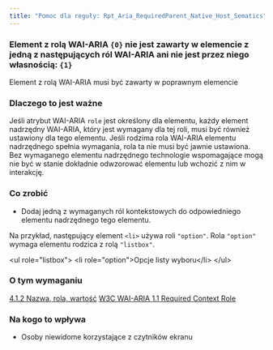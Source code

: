 ```yaml
---
title: "Pomoc dla reguły: Rpt_Aria_RequiredParent_Native_Host_Sematics"
---
```


<div className="toolHelp">
<Row>
<Column colLg={16} colMd={8} colSm={4} className="toolHead">

### Element z rolą WAI-ARIA `{0}` nie jest zawarty w elemencie z jedną z następujących ról WAI-ARIA ani nie jest przez niego własnością: `{1}`


<div id="locLevel"></div>

Element z rolą WAI-ARIA musi być zawarty w poprawnym elemencie

</Column>
</Row>
<Row>
<Column colLg={11} colMd={5} colSm={4} className="toolMain">

### Dlaczego to jest ważne

Jeśli atrybut WAI-ARIA `role` jest określony dla elementu, każdy element nadrzędny WAI-ARIA, który jest wymagany dla tej roli, musi być również ustawiony dla tego elementu. Jeśli rodzima rola WAI-ARIA elementu nadrzędnego spełnia wymagania, rola ta nie musi być jawnie ustawiona. Bez wymaganego elementu nadrzędnego technologie wspomagające mogą nie być w stanie dokładnie odwzorować elementu lub wchozić z nim w interakcję.


<div id="locSnippet"></div>

### Co zrobić

 * Dodaj jedną z wymaganych ról kontekstowych do odpowiedniego elementu nadrzędnego tego elementu.

Na przykład, następujący element `<li>` używa roli `"option"`. Rola `"option"` wymaga elementu rodzica z rolą `"listbox"`.


<CodeSnippet type="multi" light={true}>&lt;ul role="listbox"&gt;
    &lt;li role="option"&gt;Opcje listy wyboru&lt;/li&gt;
&lt;/ul&gt;</CodeSnippet>

</Column>
<Column colLg={5} colMd={3} colSm={4} className="toolLeft">

### O tym wymaganiu

[4.1.2 Nazwa, rola, wartość](http://www.ibm.com/able/guidelines/ci162/name_role_value.html)
[W3C WAI-ARIA 1.1 Required Context Role](https://www.w3.org/TR/wai-aria/#scope)

### Na kogo to wpływa

* Osoby niewidome korzystające z czytników ekranu

</Column>
</Row>
</div>

